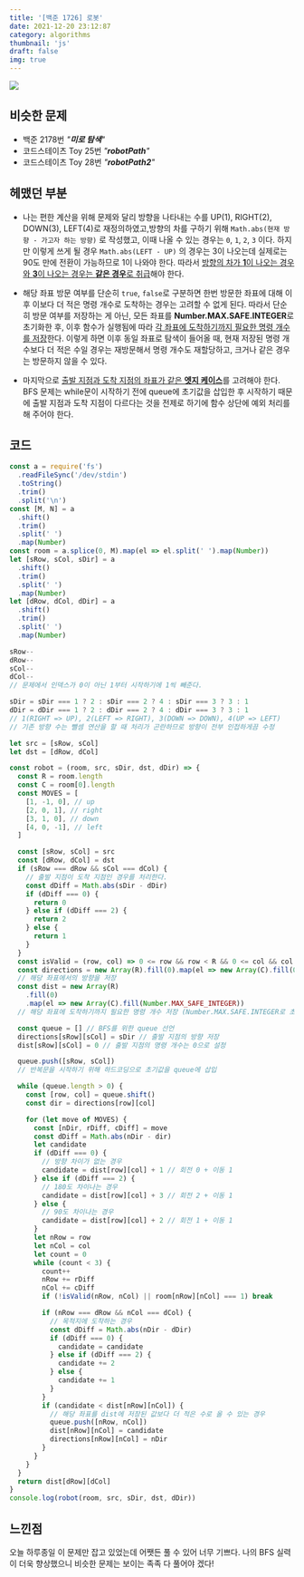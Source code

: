 ```yaml
---
title: '[백준 1726] 로봇'
date: 2021-12-20 23:12:87
category: algorithms
thumbnail: 'js'
draft: false
img: true
---
```



![](https://i.imgur.com/kNH1KZX.png)

## 비슷한 문제

- 백준 2178번 _"**미로 탐색**"_
- 코드스테이츠 Toy 25번 _"**robotPath**"_
- 코드스테이츠 Toy 28번 _"**robotPath2**"_

## 헤맸던 부분

- 나는 편한 계산을 위해 문제와 달리 방향을 나타내는 수를 UP(1), RIGHT(2), DOWN(3), LEFT(4)로 재정의하였고,방향의 차를 구하기 위해 `Math.abs(현재 방향 - 가고자 하는 방향)` 로 작성했고, 이때 나올 수 있는 경우는 `0`, `1`, `2`, `3` 이다. 하지만 이렇게 쓰게 될 경우 `Math.abs(LEFT - UP)` 의 경우는 3이 나오는데 실제로는 90도 만에 전환이 가능하므로 1이 나와야 한다. 따라서 <u>방향의 차가 **1**이 나오는 경우와 **3**이 나오는 경우는 **같은 경우**로 취급</u>해야 한다.

* 해당 좌표 방문 여부를 단순히 `true`, `false`로 구분하면 한번 방문한 좌표에 대해 이후 이보다 더 적은 명령 개수로 도착하는 경우는 고려할 수 없게 된다. 따라서 단순히 방문 여부를 저장하는 게 아닌, 모든 좌표를 **Number.MAX.SAFE.INTEGER**로 초기화한 후, 이후 함수가 실행됨에 따라 <u>각 좌표에 도착하기까지 필요한 명령 개수를 저장</u>한다. 이렇게 하면 이후 동일 좌표로 탐색이 들어올 때, 현재 저장된 명령 개수보다 더 적은 수일 경우는 재방문해서 명령 개수도 재할당하고, 크거나 같은 경우는 방문하지 않을 수 있다.

* 마지막으로 <u>출발 지점과 도착 지점의 좌표가 같은 **엣지 케이스**</u>를 고려해야 한다. BFS 문제는 while문이 시작하기 전에 queue에 초기값을 삽입한 후 시작하기 때문에 출발 지점과 도착 지점이 다르다는 것을 전제로 하기에 함수 상단에 예외 처리를 해 주어야 한다.

## 코드

```js
const a = require('fs')
  .readFileSync('/dev/stdin')
  .toString()
  .trim()
  .split('\n')
const [M, N] = a
  .shift()
  .trim()
  .split(' ')
  .map(Number)
const room = a.splice(0, M).map(el => el.split(' ').map(Number))
let [sRow, sCol, sDir] = a
  .shift()
  .trim()
  .split(' ')
  .map(Number)
let [dRow, dCol, dDir] = a
  .shift()
  .trim()
  .split(' ')
  .map(Number)

sRow--
dRow--
sCol--
dCol--
// 문제에서 인덱스가 0이 아닌 1부터 시작하기에 1씩 빼준다.

sDir = sDir === 1 ? 2 : sDir === 2 ? 4 : sDir === 3 ? 3 : 1
dDir = dDir === 1 ? 2 : dDir === 2 ? 4 : dDir === 3 ? 3 : 1
// 1(RIGHT => UP), 2(LEFT => RIGHT), 3(DOWN => DOWN), 4(UP => LEFT)
// 기존 방향 수는 뺄셈 연산을 할 때 처리가 곤란하므로 방향이 전부 인접하게끔 수정

let src = [sRow, sCol]
let dst = [dRow, dCol]

const robot = (room, src, sDir, dst, dDir) => {
  const R = room.length
  const C = room[0].length
  const MOVES = [
    [1, -1, 0], // up
    [2, 0, 1], // right
    [3, 1, 0], // down
    [4, 0, -1], // left
  ]

  const [sRow, sCol] = src
  const [dRow, dCol] = dst
  if (sRow === dRow && sCol === dCol) {
    // 출발 지점이 도착 지점인 경우를 처리한다.
    const dDiff = Math.abs(sDir - dDir)
    if (dDiff === 0) {
      return 0
    } else if (dDiff === 2) {
      return 2
    } else {
      return 1
    }
  }
  const isValid = (row, col) => 0 <= row && row < R && 0 <= col && col < C
  const directions = new Array(R).fill(0).map(el => new Array(C).fill(0))
  // 해당 좌표에서의 방향을 저장
  const dist = new Array(R)
    .fill(0)
    .map(el => new Array(C).fill(Number.MAX_SAFE_INTEGER))
  // 해당 좌표에 도착하기까지 필요한 명령 개수 저장 (Number.MAX.SAFE.INTEGER로 초기화)

  const queue = [] // BFS를 위한 queue 선언
  directions[sRow][sCol] = sDir // 출발 지점의 방향 저장
  dist[sRow][sCol] = 0 // 출발 지점의 명령 개수는 0으로 설정

  queue.push([sRow, sCol])
  // 반복문을 시작하기 위해 하드코딩으로 초기값을 queue에 삽입

  while (queue.length > 0) {
    const [row, col] = queue.shift()
    const dir = directions[row][col]

    for (let move of MOVES) {
      const [nDir, rDiff, cDiff] = move
      const dDiff = Math.abs(nDir - dir)
      let candidate
      if (dDiff === 0) {
        // 방향 차이가 없는 경우
        candidate = dist[row][col] + 1 // 회전 0 + 이동 1
      } else if (dDiff === 2) {
        // 180도 차이나는 경우
        candidate = dist[row][col] + 3 // 회전 2 + 이동 1
      } else {
        // 90도 차이나는 경우
        candidate = dist[row][col] + 2 // 회전 1 + 이동 1
      }
      let nRow = row
      let nCol = col
      let count = 0
      while (count < 3) {
        count++
        nRow += rDiff
        nCol += cDiff
        if (!isValid(nRow, nCol) || room[nRow][nCol] === 1) break

        if (nRow === dRow && nCol === dCol) {
          // 목적지에 도착하는 경우
          const dDiff = Math.abs(nDir - dDir)
          if (dDiff === 0) {
            candidate = candidate
          } else if (dDiff === 2) {
            candidate += 2
          } else {
            candidate += 1
          }
        }
        if (candidate < dist[nRow][nCol]) {
          // 해당 좌표를 dist에 저장된 값보다 더 적은 수로 올 수 있는 경우
          queue.push([nRow, nCol])
          dist[nRow][nCol] = candidate
          directions[nRow][nCol] = nDir
        }
      }
    }
  }
  return dist[dRow][dCol]
}
console.log(robot(room, src, sDir, dst, dDir))
```

## 느낀점

오늘 하루종일 이 문제만 잡고 있었는데 어쨋든 풀 수 있어 너무 기쁘다. 나의 BFS 실력이 더욱 향상했으니 비슷한 문제는 보이는 족족 다 풀어야 겠다!
